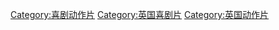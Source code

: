 [[Category:喜剧动作片|Category:喜剧动作片]]
[[Category:英国喜剧片|Category:英国喜剧片]]
[[Category:英国动作片|Category:英国动作片]]